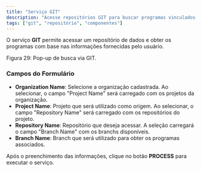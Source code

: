 ```yaml
---
title: "Serviço GIT"
description: "Acesse repositórios GIT para buscar programas vinculados."
tags: ["git", "repositório", "componentes"]
---
```


O serviço **GIT** permite acessar um repositório de dados e obter os programas com base nas informações fornecidas pelo usuário.

<div className="my-6">
  <MdxImage
    src="/images/docs/test-container/components/servicos-buscadores/git_popup.png"
    alt="GIT Pop-up"
    width={1200}
    height={700}
    className="rounded-lg border"
  />
  <p className="mt-2 text-sm text-muted-foreground">Figura 29: Pop-up de busca via GIT.</p>
</div>

### Campos do Formulário

- **Organization Name**: Selecione a organização cadastrada. Ao selecionar, o campo "Project Name" será carregado com os projetos da organização.
- **Project Name**: Projeto que será utilizado como origem. Ao selecionar, o campo "Repository Name" será carregado com os repositórios do projeto.
- **Repository Name**: Repositório que deseja acessar. A seleção carregará o campo "Branch Name" com os branchs disponíveis.
- **Branch Name**: Branch que será utilizado para obter os programas associados.

Após o preenchimento das informações, clique no botão **PROCESS** para executar o serviço.


